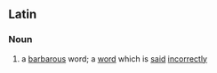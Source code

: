 ==Latin==

===Noun===
{{head|la|noun|head=[[vōx]] [[barbara]]}}

# a [[barbarous]] word; a [[word]] which is [[said]] [[incorrect]]ly